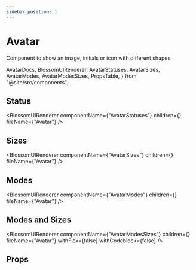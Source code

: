 ```yaml
---
sidebar_position: 1
---
```


# Avatar

Component to show an image, initials or icon with different shapes.

  AvatarDocs,
  BlossomUIRenderer,
  AvatarStatuses,
  AvatarSizes,
  AvatarModes,
  AvatarModesSizes,
  PropsTable,
} from "@site/src/components";

## Status

<BlossomUIRenderer
  componentName={"AvatarStatuses"}
  children={<AvatarStatuses />}
  fileName={"Avatar"}
/>

## Sizes

<BlossomUIRenderer
  componentName={"AvatarSizes"}
  children={<AvatarSizes />}
  fileName={"Avatar"}
/>

## Modes

<BlossomUIRenderer
  componentName={"AvatarModes"}
  children={<AvatarModes />}
  fileName={"Avatar"}
/>

## Modes and Sizes

<BlossomUIRenderer
  componentName={"AvatarModesSizes"}
  children={<AvatarModesSizes />}
  fileName={"Avatar"}
  withFlex={false}
  withCodeblock={false}
/>

## Props

<PropsTable componentName="Avatar" />
